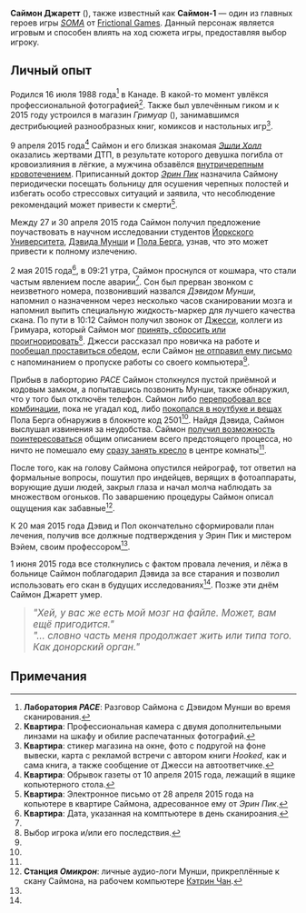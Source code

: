 {{Персонаж игры
|имя                  = Саймон Джаретт<br>{{small|Саймон-1}}
|серия                = ''[[SOMA]]''
|озвучивание          = Джаред Зевс
|лицо                 = Филипп Циммерманн
|категория            =
|дата рождения        = 16 июля 1988 года
|дата смерти          = 1 июня 2015 года
|возраст              = 26
|пол                  = Мужской
|вид                  = Человек
| родственники        = [[Саймон Джаретт I]],<br>Саймон Джаретт III,<br>Саймон Джаретт IV
|занятие              = Сотрудник гик-магазина ''Гримуар'' в Торонто, Канада
}}

'''Саймон Джаретт''' ({{lang-en|Simon Jarrett}}), также известный как '''Саймон-1''' — один из главных героев игры ''[[SOMA]]'' от [[Frictional Games]]. Данный персонаж является игровым и способен влиять на ход сюжета игры, предоставляя выбор игроку.

== Личный опыт ==

Родился 16 июля 1988 года<ref>'''Лаборатория ''PACE''''': Разговор Саймона с Дэвидом Мунши во время сканирования.</ref> в Канаде. В какой-то момент увлёкся профессиональной фотографией<ref>'''Квартира''': Профессиональная камера с двумя дополнительными линзами на шкафу и обилие распечатанных фотографий.</ref>. Также был увлечённым гиком и к 2015 году устроился в магазин ''Гримуар'' ({{lang-en|The Grimoire}}), занимавшимся дестрибьюцией разнообразных книг, комиксов и настольных игр<ref>'''Квартира''': стикер магазина на окне, фото с подругой на фоне вывески, карта с рекламой встречи с автором книги ''Hooked'', как и сама книга, а также сообщение от Джесси на автоответчике.</ref>.

9 апреля 2015 года<ref>'''Квартира''': Обрывок газеты от 10 апреля 2015 года, лежащий в ящике копьютерного стола.</ref> Саймон и его близкая знакомая ''[[Эшли Холл]]'' оказались жертвами ДТП, в результате которого девушка погибла от кровоизлияния в лёгкие, а мужчина обзавёлся [[Внутричерепное кровоизлияние|внутричерепным кровотечением]]. Приписанный доктор ''[[Эрин Пик]]'' назначила Саймону периодически посещать больницу для осушения черепных полостей и избегать особо стрессовых ситуаций и заявила, что несоблюдение рекомендаций может привести к смерти<ref name=":0">'''Квартира''': Электронное письмо от 28 апреля 2015 года на копьютере в квартире Саймона, адресованное ему от ''Эрин Пик''.</ref>.

Между 27 и 30 апреля 2015 года Саймон получил предложение поучаствовать в научном исследовании студентов [[Йоркский университет (Канада)|Йоркского Университета]], [[Дэвид Мунши|Дэвида Мунши]] и [[Пол Берг (SOMA)|Пола Берга]], узнав, что это может привести к полному излечению.

2 мая 2015 года<ref>'''Квартира''': Дата, указанная на комптьютере в день сканироания.</ref>, в 09:21 утра, Саймон проснулся от кошмара, что стали частым явлением после аварии<ref name=":0" />. Сон был прерван звонком с неизветного номера, позвонивший назвался ''Дэвидом Мунши'', напомнил о назначенном через несколько часов сканировании мозга и напомнил выпить специальную жидкость-маркер для лучшего качества скана. По пути в 10:12 Саймон получил звонок от [[Джесси (SOMA)|Джесси]], коллеги из Гримуара, который Саймон мог <u>принять, сбросить или проигнорировать</u><ref name=":1">Выбор игрока и/или его последствия.</ref>. Джесси рассказал про новичка на работе и <u>пообещал проставиться обедом</u>, если Саймон <u>не отправил ему письмо</u> с напоминанием о пропуске работы со своего компьютера<ref name=":1" />.

Прибыв в лаборторию ''PACE'' Саймон столкнулся пустой приёмной и кодовым замком, а попытавшись позвонить Мунши, также обнаружил, что у того был отключён телефон. Саймон либо <u>перепробовал все комбинации</u>, пока не угадал код, либо <u>покопался в ноутбуке и вещах</u> Пола Берга обнаружив в блокноте код 2501<ref name=":1" />. Найдя Дэвида, Саймон выслушал извинения за неудобства. Саймон <u>получил возможность поинтересоваться</u> общим описанием всего предстоящего процесса, но ничто не помешало ему <u>сразу занять кресло</u> в центре комнаты<ref name=":1" />.

После того, как на голову Саймона опустился нейрограф, тот ответил на формальные вопросы, пошутил про индейцев, верящих в фотоаппараты, ворующие души людей, закрыл глаза и начал молча наблюдать за множеством огоньков. По заваршению процедуры Саймон описал ощущения как забавные<ref name=":2">'''Станция ''Омикрон''''': личные аудио-логи Мунши, прикреплённые к скану Саймона, на рабочем компьютере [[Кэтрин Чан (SOMA)|Кэтрин Чан]].</ref>.

К 20 мая 2015 года Дэвид и Пол окончательно сформировали план лечения, получив все должные подтверждения у Эрин Пик и мистером Вэйем, своим профессором<ref name=":2" />.

1 июня 2015 года все столкнулись с фактом провала лечения, и лёжа в больнице Саймон поблагодарил Дэвида за все старания и позволил использовать его скан в будущих исследованиях<ref name=":2" />. Позже эти днём Саймон Джаретт умер.

<blockquote>''<big>"Хей, у вас же есть мой мозг на файле. Может, вам ещё пригодится."<br>"... словно часть меня продолжает жить или типа того. Как донорский орган."</big>''</blockquote>

== Примечания ==
